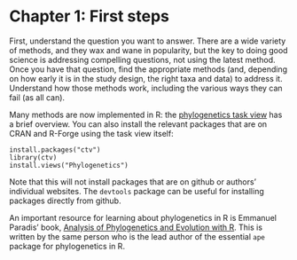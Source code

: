 # Chapter 1: First steps

First, understand the question you want to answer. There are a wide variety of methods, and they wax and wane in popularity, but the key to doing good science is addressing compelling questions, not using the latest method. Once you have that question, find the appropriate methods (and, depending on how early it is in the study design, the right taxa and data) to address it. Understand how those methods work, including the various ways they can fail (as all can). 

Many methods are now implemented in R: the [phylogenetics task view](http://cran.r-project.org/web/views/Phylogenetics.html) has a brief overview. You can also install the relevant packages that are on CRAN and R-Forge using the task view itself:

```
install.packages("ctv")
library(ctv)
install.views("Phylogenetics")
```

Note that this will not install packages that are on github or authors' individual websites. The `devtools` package can be useful for installing packages directly from github.

An important resource for learning about phylogenetics in R is Emmanuel Paradis' book, [Analysis of Phylogenetics and Evolution with R](http://www.springer.com/us/book/9781461417422). This is written by the same person who is the lead author of the essential `ape` package for phylogenetics in R. 

